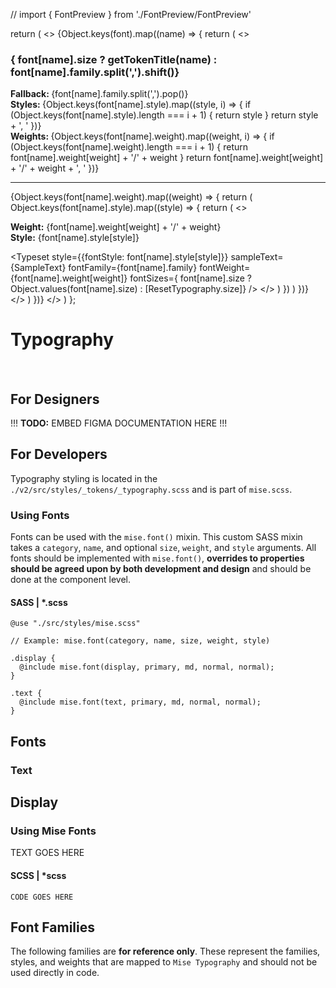 // import { FontPreview } from './FontPreview/FontPreview'

<Meta
  title="Tokens/Typography"
  parameters={{...tokenParams}}
/>


  return (
    <>
      {Object.keys(font).map((name) => {
        return (
          <>
            <h3>{
              font[name].size
                ? getTokenTitle(name)
                : font[name].family.split(',').shift()}</h3>
            <p>
              <strong>Fallback: </strong>
              {font[name].family.split(',').pop()}
              <br/>
              <strong>Styles: </strong>
              {Object.keys(font[name].style).map((style, i) => {
                if (Object.keys(font[name].style).length === i + 1) {
                  return style
                }
                return style + ', '
              })}
              <br/>
              <strong>Weights: </strong>
              {Object.keys(font[name].weight).map((weight, i) => {
                if (Object.keys(font[name].weight).length === i + 1) {
                  return font[name].weight[weight] + '/' + weight
                }
                return font[name].weight[weight] + '/' + weight + ', '
              })}
            </p>
            <hr/>
            {Object.keys(font[name].weight).map((weight) => {
              return (
                Object.keys(font[name].style).map((style) => {
                  return (
                    <>
                      <p>
                        <b>Weight:</b> {font[name].weight[weight] + '/' + weight}
                        <br/>
                        <b>Style:</b> {font[name].style[style]}
                      </p>
                      <Typeset
                        style={{fontStyle: font[name].style[style]}}
                        sampleText={SampleText}
                        fontFamily={font[name].family}
                        fontWeight={font[name].weight[weight]}
                        fontSizes={
                          font[name].size
                            ? Object.values(font[name].size)
                            : [ResetTypography.size]}
                      />
                    </>
                  )
                })
              )
            })}
          </>
        )
      })}
    </>
  )
};

# Typography

<br/>

## For Designers

!!! **TODO:** EMBED FIGMA DOCUMENTATION HERE !!!

## For Developers

Typography styling is located in the `./v2/src/styles/_tokens/_typography.scss` and is part of `mise.scss`.

### Using Fonts

Fonts can be used with the `mise.font()` mixin. This custom SASS mixin takes a `category`, `name`, and optional `size`, `weight`, and `style` arguments. All fonts should be implemented with `mise.font()`, **overrides to properties should be agreed upon by both development and design** and should be done at the component level. 

#### SASS | *.scss

```
@use "./src/styles/mise.scss"

// Example: mise.font(category, name, size, weight, style)

.display {
  @include mise.font(display, primary, md, normal, normal);
}

.text {
  @include mise.font(text, primary, md, normal, normal);
}
```

## Fonts

### Text

<FontList font={Typography.text} />

## Display

<FontList font={Typography.display} />

### Using Mise Fonts

TEXT GOES HERE

#### SCSS | *scss

```
CODE GOES HERE
```

## Font Families

The following families are **for reference only**. These represent the families, styles, and weights that are mapped to `Mise Typography` and should not be used directly in code.

<FontList font={FontFamilies} />